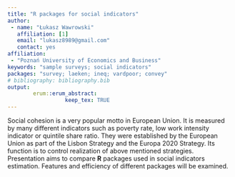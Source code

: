 ---
title: "R packages for social indicators"
author:
 - name: "Łukasz Wawrowski"
   affiliation: [1]
   email: "lukasz8989@gmail.com"
   contact: yes
affiliation:
 - "Poznań University of Economics and Business"
keywords: "sample surveys; social indicators"
packages: "survey; laeken; ineq; vardpoor; convey"
# bibliography: bibliography.bib
output:  
        erum::erum_abstract:
                  keep_tex: TRUE
---

Social cohesion is a very popular motto in European Union. It is
measured by many different indicators such as poverty rate, low work
intensity indicator or quintile share ratio. They were established by
the European Union as part of the Lisbon Strategy and the Europa 2020
Strategy. Its function is to control realization of above mentioned
strategies. Presentation aims to compare **R** packages used in social indicators
estimation. Features and efficiency of different packages will be
examined.

<!--  -->
<!--  -->
<!--  -->
